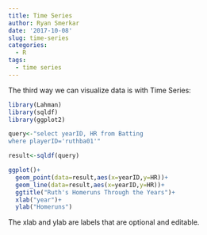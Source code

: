 ```yaml
---
title: Time Series
author: Ryan Smerkar
date: '2017-10-08'
slug: time-series
categories:
  - R
tags:
  - time series
---
```


The third way we can visualize data is with Time Series:

```r
library(Lahman)
library(sqldf)
library(ggplot2)

query<-"select yearID, HR from Batting
where playerID='ruthba01'"

result<-sqldf(query)

ggplot()+
  geom_point(data=result,aes(x=yearID,y=HR))+
  geom_line(data=result,aes(x=yearID,y=HR))+
  ggtitle("Ruth's Homeruns Through the Years")+
  xlab("year")+
  ylab("Homeruns")
```

The xlab and ylab are labels that are optional and editable.
